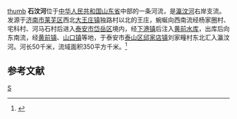 [[file:石汶河_2021-05-01_2.jpg|thumb]]
'''石汶河'''位于[[中华人民共和国|中华人民共和国]][[山东省|山东省]]中部的一条河流，是[[瀛汶河|瀛汶河]]右岸支流。发源于[[济南市|济南市]][[莱芜区|莱芜区]]西北[[大王庄镇|大王庄镇]]独路村以北的王庄，蜿蜒向西南流经杨家圈村、宅科村、河马石村后进入[[泰安市|泰安市]][[岱岳区|岱岳区]]境内，经[[下港镇|下港镇]]后注入[[黄前水库|黄前水库]]，出库后向东南流，经[[黄前镇|黄前镇]]、[[山口镇_(泰安市)|山口镇]]等地，于泰安市[[泰山区_(泰安市)|泰山区]][[邱家店镇|邱家店镇]]刘家疃村东北汇入瀛汶河。河长50千米，流域面积350平方千米。<ref name="中国河湖大典">{{cite book zh |author=《[[中国河湖大典|中国河湖大典]]》编纂委员会 |title=《中国河湖大典·黄河卷》 |format=M |edition=1 |location=北京 |publisher=中国水利水电出版社 |date=2014年4月 |pages=331页 |id= ISBN 978-7-5170-1937-4}}</ref>

== 参考文献 ==
{{reflist}}
{{大汶河}}
{{黄河}}
{{China-river-stub}}

[[Category:山东河流|S]]